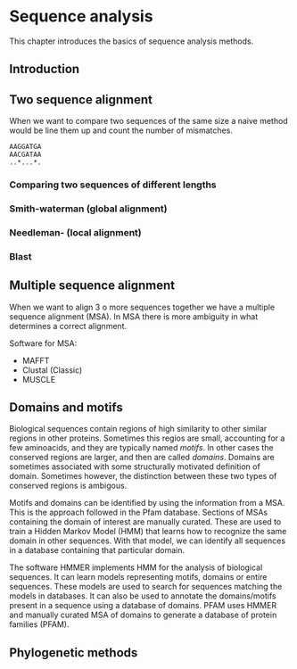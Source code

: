 # Sequence analysis

This chapter introduces the basics of sequence analysis methods.

## Introduction

## Two sequence alignment

When we want to compare two sequences of the same size a naive method would be line them up and count the number of mismatches.

```
AAGGATGA
AACGATAA
..*...*.
```

### Comparing two sequences of different lengths

### Smith-waterman (global alignment)

### Needleman- (local alignment)

### Blast

## Multiple sequence alignment

When we want to align 3 o more sequences together we have a multiple sequence alignment (MSA). In MSA there is more ambiguity in what determines a correct alignment.

Software for MSA:

* MAFFT
* Clustal (Classic)
* MUSCLE

## Domains and motifs

Biological sequences contain regions of high similarity to other similar regions in other proteins. Sometimes this regios are small, accounting for a few aminoacids, and they are typically named *motifs*. In other cases the conserved regions are larger, and then are called *domains*. Domains are sometimes associated with some structurally motivated definition of domain. Sometimes however, the distinction between these two types of conserved regions is ambigous.

Motifs and domains can be identified by using the information from a MSA. This is the approach followed in the Pfam database. Sections of MSAs containing the domain of interest are manually curated. These are used to train a Hidden Markov Model (HMM) that learns how to recognize the same domain in other sequences. With that model, we can identify all sequences in a database containing that particular domain.

The software HMMER implements HMM for the analysis of biological sequences. It can learn models representing motifs, domains or entire sequences. These models are used to search for sequences matching the models in databases. It can also be used to annotate the domains/motifs present in a sequence using a database of domains. PFAM uses HMMER and manually curated MSA of domains to generate a database of protein families (PFAM).

## Phylogenetic methods
